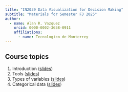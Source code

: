```yaml
---
title: "IN2039 Data Visualization for Decision Making"
subtitle: "Materials for Semester FJ 2025"
author: 
  - name: Alan R. Vazquez
    orcid: 0000-0002-3658-0911
    affiliations:
      - name: Tecnologico de Monterrey
---
```


## Course topics


1.  Introduction ([slides](/T1_Introduction/Introduction.slides.html))
2.  Tools ([slides](/T1_Introduction/Tools.slides.html))
3.  Types of variables ([slides](/T2_Type_of_Variables/Types.slides.html))
4.  Categorical data ([slides](/T2_Type_of_Variables/Types.slides.html))